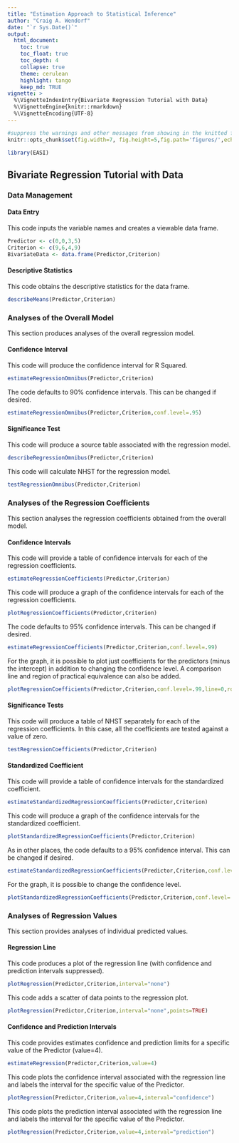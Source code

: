 ```yaml
---
title: "Estimation Approach to Statistical Inference"
author: "Craig A. Wendorf"
date: "`r Sys.Date()`"
output:
  html_document:
    toc: true
    toc_float: true
    toc_depth: 4
    collapse: true
    theme: cerulean
    highlight: tango
    keep_md: TRUE
vignette: >
  %\VignetteIndexEntry{Bivariate Regression Tutorial with Data}
  %\VignetteEngine{knitr::rmarkdown}
  %\VignetteEncoding{UTF-8}
---
```


```r
#suppress the warnings and other messages from showing in the knitted file.
knitr::opts_chunk$set(fig.width=7, fig.height=5,fig.path='figures/',echo=TRUE,warning=FALSE,message=FALSE)
```

```r
library(EASI)
```

## Bivariate Regression Tutorial with Data

### Data Management

#### Data Entry

This code inputs the variable names and creates a viewable data frame.
```r
Predictor <- c(0,0,3,5)
Criterion <- c(9,6,4,9)
BivariateData <- data.frame(Predictor,Criterion)
```

#### Descriptive Statistics

This code obtains the descriptive statistics for the data frame.
```r
describeMeans(Predictor,Criterion)
```

### Analyses of the Overall Model

This section produces analyses of the overall regression model.

#### Confidence Interval

This code will produce the confidence interval for R Squared.
```r
estimateRegressionOmnibus(Predictor,Criterion)
```

The code defaults to 90% confidence intervals. This can be changed if desired.
```r
estimateRegressionOmnibus(Predictor,Criterion,conf.level=.95)
```

#### Significance Test

This code will produce a source table associated with the regression model.
```r
describeRegressionOmnibus(Predictor,Criterion)
```

This code will calculate NHST for the regression model.
```r
testRegressionOmnibus(Predictor,Criterion)
```

### Analyses of the Regression Coefficients

This section analyses the regression coefficients obtained from the overall model.

#### Confidence Intervals 

This code will provide a table of confidence intervals for each of the regression coefficients.
```r
estimateRegressionCoefficients(Predictor,Criterion)
```

This code will produce a graph of the confidence intervals for each of the regression coefficients.
```r
plotRegressionCoefficients(Predictor,Criterion)
```

The code defaults to 95% confidence intervals. This can be changed if desired.
```r
estimateRegressionCoefficients(Predictor,Criterion,conf.level=.99)
```

For the graph, it is possible to plot just coefficients for the predictors (minus the intercept) in addition to changing the confidence level. A comparison line and region of practical equivalence can also be added.
```r
plotRegressionCoefficients(Predictor,Criterion,conf.level=.99,line=0,rope=c(-2,2),intercept=FALSE)
```

#### Significance Tests

This code will produce a table of NHST separately for each of the regression coefficients. In this case, all the coefficients are tested against a value of zero.
```r
testRegressionCoefficients(Predictor,Criterion)
```

#### Standardized Coefficient

This code will provide a table of confidence intervals for the standardized coefficient.
```r
estimateStandardizedRegressionCoefficients(Predictor,Criterion)
```

This code will produce a graph of the confidence intervals for the standardized coefficient.
```r
plotStandardizedRegressionCoefficients(Predictor,Criterion)
```

As in other places, the code defaults to a 95% confidence interval. This can be changed if desired.
```r
estimateStandardizedRegressionCoefficients(Predictor,Criterion,conf.level=.99)
```

For the graph, it is possible to change the confidence level.
```r
plotStandardizedRegressionCoefficients(Predictor,Criterion,conf.level=.99)
```

### Analyses of Regression Values

This section provides analyses of individual predicted values.

#### Regression Line

This code produces a plot of the regression line (with confidence and prediction intervals suppressed).
```r
plotRegression(Predictor,Criterion,interval="none")
```

This code adds a scatter of data points to the regression plot.
```r
plotRegression(Predictor,Criterion,interval="none",points=TRUE)
```

#### Confidence and Prediction Intervals

This code provides estimates confidence and prediction limits for a specific value of the Predictor (value=4).
```r
estimateRegression(Predictor,Criterion,value=4)
```

This code plots the confidence interval associated with the regression line and labels the interval for the specific value of the Predictor.
```r
plotRegression(Predictor,Criterion,value=4,interval="confidence")
```

This code plots the prediction interval associated with the regression line and labels the interval for the specific value of the Predictor.
```r
plotRegression(Predictor,Criterion,value=4,interval="prediction")
```
